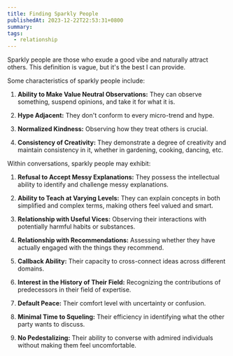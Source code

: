 ```yaml
---
title: Finding Sparkly People
publishedAt: 2023-12-22T22:53:31+0800
summary:
tags:
  - relationship
---
```


Sparkly people are those who exude a good vibe and naturally attract others. This definition is vague, but it's the best I can provide.

Some characteristics of sparkly people include:

1. **Ability to Make Value Neutral Observations:** They can observe something, suspend opinions, and take it for what it is.

2. **Hype Adjacent:** They don't conform to every micro-trend and hype.

3. **Normalized Kindness:** Observing how they treat others is crucial.

4. **Consistency of Creativity:** They demonstrate a degree of creativity and maintain consistency in it, whether in gardening, cooking, dancing, etc.

Within conversations, sparkly people may exhibit:

1. **Refusal to Accept Messy Explanations:** They possess the intellectual ability to identify and challenge messy explanations.

2. **Ability to Teach at Varying Levels:** They can explain concepts in both simplified and complex terms, making others feel valued and smart.

3. **Relationship with Useful Vices:** Observing their interactions with potentially harmful habits or substances.

4. **Relationship with Recommendations:** Assessing whether they have actually engaged with the things they recommend.

5. **Callback Ability:** Their capacity to cross-connect ideas across different domains.

6. **Interest in the History of Their Field:** Recognizing the contributions of predecessors in their field of expertise.

7. **Default Peace:** Their comfort level with uncertainty or confusion.

8. **Minimal Time to Squeling:** Their efficiency in identifying what the other party wants to discuss.

9. **No Pedestalizing:** Their ability to converse with admired individuals without making them feel uncomfortable.
